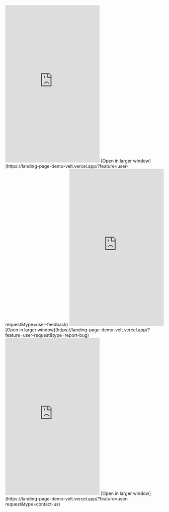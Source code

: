 


<Tabs>
  <Tab title="Feedback">
  <Frame>
    <iframe
      src="https://landing-page-demo-velt.vercel.app/?feature=user-request&type=user-feedback"
      scrolling="no"
      frameBorder="0"
      height="500px"
      className="w-full"
    ></iframe>
    </Frame>
    [Open in larger window](https://landing-page-demo-velt.vercel.app/?feature=user-request&type=user-feedback)

  </Tab>
  <Tab title="Report Bug">
  <Frame>
    <iframe
      src="https://landing-page-demo-velt.vercel.app/?feature=user-request&type=report-bug"
      scrolling="no"
      frameBorder="0"
      height="500px"
      className="w-full"
    ></iframe>
    </Frame>
    [Open in larger window](https://landing-page-demo-velt.vercel.app/?feature=user-request&type=report-bug)

  </Tab>
  <Tab title="Contact Us">
  <Frame>
    <iframe
      src="https://landing-page-demo-velt.vercel.app/?feature=user-request&type=contact-us"
      scrolling="no"
      frameBorder="0"
      height="500px"
      className="w-full"
    ></iframe>
    </Frame>
    [Open in larger window](https://landing-page-demo-velt.vercel.app/?feature=user-request&type=contact-us)
  </Tab>
</Tabs>
